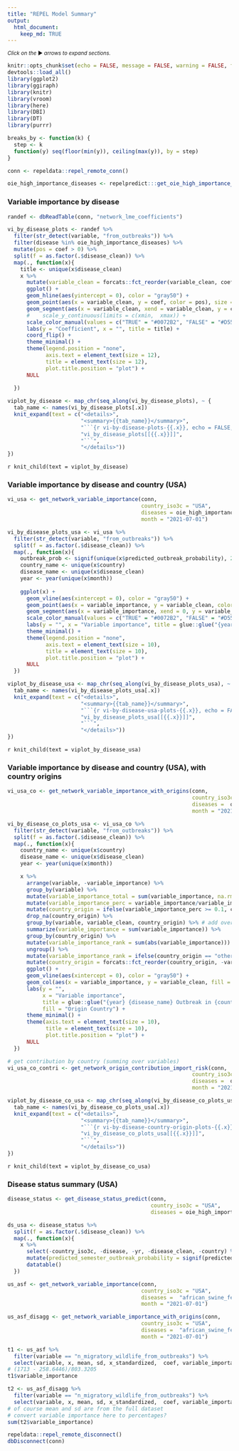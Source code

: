 ```yaml
---
title: "REPEL Model Summary"
output: 
  html_document:
    keep_md: TRUE
---
```


<small>_Click on the_ ▶ _︎arrows to expand sections._</small>

```r
knitr::opts_chunk$set(echo = FALSE, message = FALSE, warning = FALSE, fig.width = 7, fig.height = 5)
devtools::load_all()
library(ggplot2)
library(ggiraph)
library(knitr)
library(vroom)
library(here)
library(DBI)
library(DT)
library(purrr)

breaks_by <- function(k) {
  step <- k
  function(y) seq(floor(min(y)), ceiling(max(y)), by = step)
}

conn <- repeldata::repel_remote_conn()

oie_high_importance_diseases <- repelpredict:::get_oie_high_importance_diseases()

```

### Variable importance by disease
```r

randef <- dbReadTable(conn, "network_lme_coefficients")

vi_by_disease_plots <- randef %>%
  filter(str_detect(variable, "from_outbreaks")) %>%
  filter(disease %in% oie_high_importance_diseases) %>%
  mutate(pos = coef > 0) %>%
  split(f = as.factor(.$disease_clean)) %>% 
  map(., function(x){
    title <- unique(x$disease_clean)
    x %>%
      mutate(variable_clean = forcats::fct_reorder(variable_clean, coef)) %>%
      ggplot() +
      geom_hline(aes(yintercept = 0), color = "gray50") +
      geom_point(aes(x = variable_clean, y = coef, color = pos), size = 2) +
      geom_segment(aes(x = variable_clean, xend = variable_clean, y = coef, yend = 0, color = pos)) +
      #    scale_y_continuous(limits = c(xmin,  xmax)) +
      scale_color_manual(values = c("TRUE" = "#0072B2", "FALSE" = "#D55E00")) +
      labs(y = "Coefficient", x = "", title = title) +
      coord_flip() +
      theme_minimal() +
      theme(legend.position = "none",
            axis.text = element_text(size = 12),
            title = element_text(size = 12),
            plot.title.position = "plot") +
      NULL
    
  })

```

```r
viplot_by_disease <- map_chr(seq_along(vi_by_disease_plots), ~ {
  tab_name <- names(vi_by_disease_plots[.x])
  knit_expand(text = c("<details>",
                       "<summary>{{tab_name}}</summary>",
                       "```{r vi-by-disease-plots-{{.x}}, echo = FALSE, align = 'left'}", 
                       "vi_by_disease_plots[[{{.x}}]]",
                       "```",
                       "</details>"))
})
```
`r knit_child(text = viplot_by_disease)`

### Variable importance by disease and country (USA)
```r
vi_usa <- get_network_variable_importance(conn,
                                          country_iso3c = "USA",
                                          diseases = oie_high_importance_diseases,
                                          month = "2021-07-01")

vi_by_disease_plots_usa <- vi_usa %>%
  filter(str_detect(variable, "from_outbreaks")) %>%
  split(f = as.factor(.$disease_clean)) %>% 
  map(., function(x){
    outbreak_prob <- signif(unique(x$predicted_outbreak_probability), 2)
    country_name <- unique(x$country)
    disease_name <- unique(x$disease_clean)
    year <- year(unique(x$month))
    
    ggplot(x) +
      geom_vline(aes(xintercept = 0), color = "gray50") +
      geom_point(aes(x = variable_importance, y = variable_clean, color = pos), size = 2) +
      geom_segment(aes(x = variable_importance, xend = 0, y = variable_clean, yend = variable_clean, color = pos)) +
      scale_color_manual(values = c("TRUE" = "#0072B2", "FALSE" = "#D55E00")) +
      labs(y = "", x = "Variable importance", title = glue::glue("{year} {disease_name} Outbreak in {country_name} Variable Importance ({outbreak_prob} probability outbreak)")) +
      theme_minimal() +
      theme(legend.position = "none",
            axis.text = element_text(size = 10),
            title = element_text(size = 10),
            plot.title.position = "plot") +
      NULL
  })

```

```r
viplot_by_disease_usa <- map_chr(seq_along(vi_by_disease_plots_usa), ~ {
  tab_name <- names(vi_by_disease_plots_usa[.x])
  knit_expand(text = c("<details>",
                       "<summary>{{tab_name}}</summary>",
                       "```{r vi-by-disease-usa-plots-{{.x}}, echo = FALSE, align = 'left'}", 
                       "vi_by_disease_plots_usa[[{{.x}}]]",
                       "```",
                       "</details>"))
})
```
`r knit_child(text = viplot_by_disease_usa)`


### Variable importance by disease and country (USA), with country origins
```r
vi_usa_co <- get_network_variable_importance_with_origins(conn,
                                                          country_iso3c = "USA",
                                                          diseases =  oie_high_importance_diseases,
                                                          month = "2021-07-01")

vi_by_disease_co_plots_usa <- vi_usa_co %>%
  filter(str_detect(variable, "from_outbreaks")) %>%
  split(f = as.factor(.$disease_clean)) %>%
  map(., function(x){
    country_name <- unique(x$country)
    disease_name <- unique(x$disease_clean)
    year <- year(unique(x$month))

    x %>%
      arrange(variable, -variable_importance) %>%
      group_by(variable) %>%
      mutate(variable_importance_total = sum(variable_importance, na.rm = TRUE)) %>%
      mutate(variable_importance_perc = variable_importance/variable_importance_total) %>%
      mutate(country_origin = ifelse(variable_importance_perc >= 0.1, country_origin, "other")) %>%
      drop_na(country_origin) %>%
      group_by(variable, variable_clean, country_origin) %>% # add over other
      summarize(variable_importance = sum(variable_importance)) %>%
      group_by(country_origin) %>%
      mutate(variable_importance_rank = sum(abs(variable_importance))) %>%
      ungroup() %>%
      mutate(variable_importance_rank = ifelse(country_origin == "other", 0, variable_importance_rank)) %>%
      mutate(country_origin = forcats::fct_reorder(country_origin, -variable_importance_rank)) %>%
      ggplot() +
      geom_vline(aes(xintercept = 0), color = "gray50") +
      geom_col(aes(x = variable_importance, y = variable_clean, fill = country_origin)) +
      labs(y = "",
           x = "Variable importance",
           title = glue::glue("{year} {disease_name} Outbreak in {country_name} Variable Importance"),
           fill = "Origin Country") +
      theme_minimal() +
      theme(axis.text = element_text(size = 10),
            title = element_text(size = 10),
            plot.title.position = "plot") +
      NULL
  })

# get contribution by country (summing over variables)
vi_usa_co_contri <- get_network_origin_contribution_import_risk(conn,
                                                          country_iso3c = "USA",
                                                          diseases =  oie_high_importance_diseases,
                                                          month = "2021-07-01")

```

```r
viplot_by_disease_co_usa <- map_chr(seq_along(vi_by_disease_co_plots_usa), ~ {
  tab_name <- names(vi_by_disease_co_plots_usa[.x])
  knit_expand(text = c("<details>",
                       "<summary>{{tab_name}}</summary>",
                       "```{r vi-by-disease-country-origin-plots-{{.x}}, echo = FALSE, align = 'left'}",
                       "vi_by_disease_co_plots_usa[[{{.x}}]]",
                       "```",
                       "</details>"))
})
```
`r knit_child(text = viplot_by_disease_co_usa)`

### Disease status summary (USA)
```r
disease_status <- get_disease_status_predict(conn,
                                             country_iso3c = "USA",
                                             diseases = oie_high_importance_diseases)

ds_usa <- disease_status %>%
  split(f = as.factor(.$disease_clean)) %>% 
  map(., function(x){
    x %>% 
      select(-country_iso3c, -disease, -yr, -disease_clean, -country) %>% 
      mutate(predicted_semester_outbreak_probability = signif(predicted_semester_outbreak_probability, 2)) %>%
      datatable()
  })

```

```r

us_asf <- get_network_variable_importance(conn,
                                          country_iso3c = "USA",
                                          diseases =  "african_swine_fever",
                                          month = "2021-07-01")

us_asf_disagg <- get_network_variable_importance_with_origins(conn,
                                          country_iso3c = "USA",
                                          diseases =  "african_swine_fever",
                                          month = "2021-07-01")

t1 <- us_asf %>% 
  filter(variable == "n_migratory_wildlife_from_outbreaks") %>% 
  select(variable, x, mean, sd, x_standardized,  coef, variable_importance)
# (1713 - 258.6446)/803.3205
t1$variable_importance

t2 <- us_asf_disagg %>% 
  filter(variable == "n_migratory_wildlife_from_outbreaks") %>% 
  select(variable, x, mean, sd, x_standardized,  coef, variable_importance)
# of course mean and sd are from the full dataset
# convert variable importance here to percentages?
sum(t2$variable_importance)

```


```r
repeldata::repel_remote_disconnect()
dbDisconnect(conn)
```

